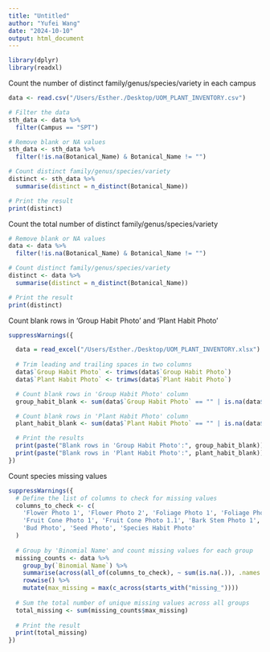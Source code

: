 ```yaml
---
title: "Untitled"
author: "Yufei Wang"
date: "2024-10-10"
output: html_document
---
```


```r
library(dplyr)
library(readxl)
```

Count the number of distinct family/genus/species/variety in each campus
```r
data <- read.csv("/Users/Esther./Desktop/UOM_PLANT_INVENTORY.csv")

# Filter the data
sth_data <- data %>%
  filter(Campus == "SPT")

# Remove blank or NA values
sth_data <- sth_data %>%
  filter(!is.na(Botanical_Name) & Botanical_Name != "")

# Count distinct family/genus/species/variety
distinct <- sth_data %>%
  summarise(distinct = n_distinct(Botanical_Name))

# Print the result
print(distinct)
```

Count the total number of distinct family/genus/species/variety
```r
# Remove blank or NA values
data <- data %>%
  filter(!is.na(Botanical_Name) & Botanical_Name != "")

# Count distinct family/genus/species/variety
distinct <- data %>%
  summarise(distinct = n_distinct(Botanical_Name))

# Print the result
print(distinct)
```

Count blank rows in 'Group Habit Photo' and 'Plant Habit Photo'
```r
suppressWarnings({

  data = read_excel("/Users/Esther./Desktop/UOM_PLANT_INVENTORY.xlsx")
  
  # Trim leading and trailing spaces in two columns
  data$`Group Habit Photo` <- trimws(data$`Group Habit Photo`)
  data$`Plant Habit Photo` <- trimws(data$`Plant Habit Photo`)

  # Count blank rows in 'Group Habit Photo' column
  group_habit_blank <- sum(data$`Group Habit Photo` == "" | is.na(data$`Group Habit Photo`))

  # Count blank rows in 'Plant Habit Photo' column
  plant_habit_blank <- sum(data$`Plant Habit Photo` == "" | is.na(data$`Plant Habit Photo`))

  # Print the results
  print(paste("Blank rows in 'Group Habit Photo':", group_habit_blank))
  print(paste("Blank rows in 'Plant Habit Photo':", plant_habit_blank))
})
```


Count species missing values
```r
suppressWarnings({
  # Define the list of columns to check for missing values
  columns_to_check <- c(
    'Flower Photo 1', 'Flower Photo 2', 'Foliage Photo 1', 'Foliage Photo 2',
    'Fruit Cone Photo 1', 'Fruit Cone Photo 1.1', 'Bark Stem Photo 1', 'Bark Stem Photo 2',
    'Bud Photo', 'Seed Photo', 'Species Habit Photo'
  )
  
  # Group by 'Binomial Name' and count missing values for each group
  missing_counts <- data %>%
    group_by(`Binomial Name`) %>%
    summarise(across(all_of(columns_to_check), ~ sum(is.na(.)), .names = "missing_{col}")) %>%
    rowwise() %>%
    mutate(max_missing = max(c_across(starts_with("missing_"))))
  
  # Sum the total number of unique missing values across all groups
  total_missing <- sum(missing_counts$max_missing)
  
  # Print the result
  print(total_missing)
})
```

